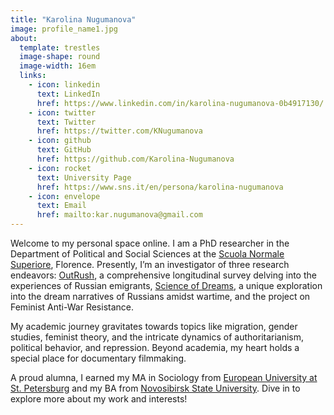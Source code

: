 ```yaml
---
title: "Karolina Nugumanova"
image: profile_name1.jpg
about: 
  template: trestles
  image-shape: round
  image-width: 16em
  links:
    - icon: linkedin
      text: LinkedIn
      href: https://www.linkedin.com/in/karolina-nugumanova-0b4917130/
    - icon: twitter
      text: Twitter
      href: https://twitter.com/KNugumanova
    - icon: github
      text: GitHub
      href: https://github.com/Karolina-Nugumanova
    - icon: rocket
      text: University Page
      href: https://www.sns.it/en/persona/karolina-nugumanova
    - icon: envelope
      text: Email
      href: mailto:kar.nugumanova@gmail.com
---
```


Welcome to my personal space online. I am a PhD researcher in the Department of Political and Social Sciences at the [Scuola Normale Superiore](https://www.sns.it/en/phd-programme-political-science-and-sociology), Florence. Presently, I'm an investigator of three research endeavors: [OutRush](https://outrush.io/eng), a comprehensive longitudinal survey delving into the experiences of Russian emigrants, [Science of Dreams](https://readymag.com/u94255285/wardreams/2/), a unique exploration into the dream narratives of Russians amidst wartime, and the project on Feminist Anti-War Resistance.

My academic journey gravitates towards topics like migration, gender studies, feminist theory, and the intricate dynamics of authoritarianism, political behavior, and repression. Beyond academia, my heart holds a special place for documentary filmmaking.

A proud alumna, I earned my MA in Sociology from [European University at St. Petersburg](https://eusp.org/en) and my BA from [Novosibirsk State University](https://english.nsu.ru/). Dive in to explore more about my work and interests!
